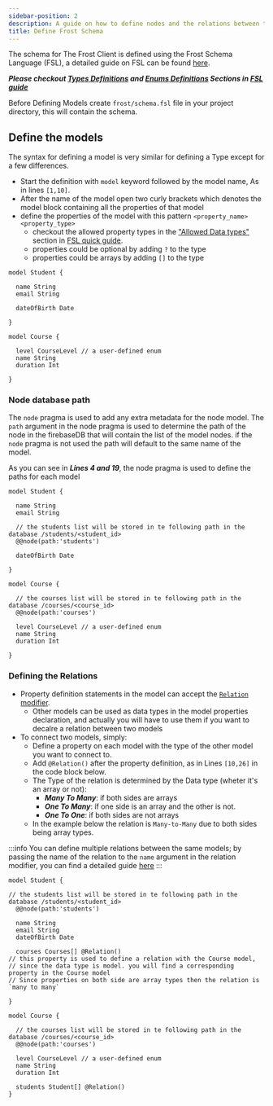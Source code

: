 ```yaml
---
sidebar-position: 2
description: A guide on how to define nodes and the relations between them using Frost Schema Language
title: Define Frost Schema
---
```

The schema for The Frost Client is defined using the Frost Schema Language (FSL), 
a detailed guide on FSL can be found [here](/frost-schema-language).

***Please checkout [Types Definitions](/frost-schema-language#defining-types)  and [Enums Definitions](/frost-schema-language#defining-enums) Sections in [FSL guide](/frost-schema-language)***

Before Defining Models create `frost/schema.fsl` file in your project directory, this will contain the schema.

## Define the models

The syntax for defining a model is very similar for defining a Type except for a few differences.
- Start the definition with `model` keyword followed by the model name, As in lines `[1,10]`.
- After the name of the model open two curly brackets which denotes the model block containing all the properties of that model
- define the properties of the model with this pattern `<property_name> <property_type>`
  - checkout the allowed property types in the ["Allowed Data types"](/frost-schema-language#allowed-data-types) section in [FSL quick guide](/frost-schema-language).
  - properties could be optional by adding `?` to the type
  - properties could be arrays by adding `[]` to the type

```prisma
model Student {

  name String
  email String

  dateOfBirth Date 

}

model Course {

  level CourseLevel // a user-defined enum
  name String
  duration Int

}
```
### Node database path
The `node` pragma is used to add any extra metadata for the node model.
The `path` argument in the node pragma is used to determine the path of the node in the firebaseDB 
that will contain the list of the model nodes. if the `node` pragma is not used the path will default to the same name of the model.

As you can see in ***Lines 4 and 19***, the node pragma is used to define the paths for each model
```prisma showLineNumbers
model Student {

  name String
  email String

  // the students list will be stored in te following path in the database /students/<student_id>
  @@node(path:'students') 

  dateOfBirth Date

}

model Course {

  // the courses list will be stored in te following path in the database /courses/<course_id>
  @@node(path:'courses') 

  level CourseLevel // a user-defined enum
  name String
  duration Int

}
```

### Defining the Relations

- Property definition statements in the model can accept the [`Relation` modifier](/frost-schema-language#relation-modifier).
  - Other models can be used as data types in the model properties declaration, and actually you will have to use them if you want to decalre a relation between two models
- To connect two models, simply:
  - Define a property on each model with the type of the other model you want to connect to.
  - Add `@Relation()` after the property definition, as in Lines `[10,26]` in the code block below.
  - The Type of the relation is determined by the Data type (wheter it's an array or not):
    - ***Many To Many***: if both sides are arrays
    - ***One To Many***: if one side is an array and the other is not.
    - ***One To One***: if both sides are not arrays
  - In the example below the relation is `Many-to-Many` due to both sides being array types.

:::info
You can define multiple relations between the same models; by passing the name of the relation to the `name` argument in the relation modifier,
you can find a detailed guide [here](/frost-schema-language#relation-modifier)
:::

```prisma showLineNumbers
model Student {

// the students list will be stored in te following path in the database /students/<student_id>
  @@node(path:'students') 

  name String
  email String 
  dateOfBirth Date 

  courses Courses[] @Relation() 
// this property is used to define a relation with the Course model,
// since the data type is model. you will find a corresponding property in the Course model
// Since properties on both side are array types then the relation is `many to many`

}

model Course {

  // the courses list will be stored in te following path in the database /courses/<course_id>
  @@node(path:'courses') 

  level CourseLevel // a user-defined enum
  name String
  duration Int

  students Student[] @Relation()
}
```